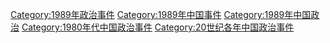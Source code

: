 [[Category:1989年政治事件|Category:1989年政治事件]]
[[Category:1989年中国事件|Category:1989年中国事件]]
[[Category:1989年中国政治|Category:1989年中国政治]]
[[Category:1980年代中国政治事件|Category:1980年代中国政治事件]]
[[Category:20世纪各年中国政治事件|Category:20世纪各年中国政治事件]]